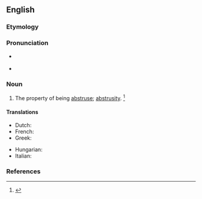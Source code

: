 ==English==

===Etymology===
{{suffix|en|abstruse|ness}}

===Pronunciation===
* {{a|RP}} {{IPA|en|/əbˈstɹuːs.nəs/}}
* {{a|US}} {{IPA|en|/æbˈstɹus.nəs/|/əbˈstɹus.nəs/}}

===Noun===
{{en-noun|~|es}}

# The property of being [[abstruse]]; [[abstrusity]]. {{defdate|First attested in the mid 17<sup>th</sup> century.}}<ref name=SOED>{{R:SOED5|page=10}}</ref>

====Translations====
{{trans-top|the property of being abstruse}}
* Dutch: {{t|nl|traag van begrip}}
* French: {{t|fr|dur de comprenure}}
* Greek: {{t+|el|ασάφεια|f}}
{{trans-mid}}
* Hungarian: {{t+|hu|homályosság}}
* Italian: {{t|it|astruseria|f}}
{{trans-bottom}}

===References===
<references/>